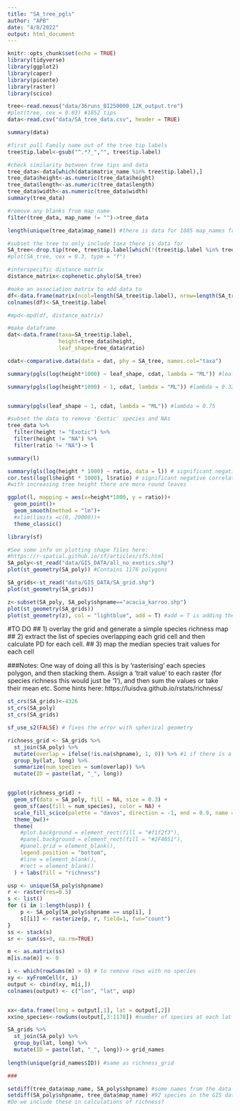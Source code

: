 ```yaml
---
title: "SA_tree_pgls"
author: "APB"
date: "4/8/2022"
output: html_document
---
```


```r
knitr::opts_chunk$set(echo = TRUE)
library(tidyverse)
library(ggplot2)
library(caper)
library(picante)
library(raster)
library(scico)
```

```r
tree<-read.nexus("data/36runs_BI250000_12K_output.tre")
#plot(tree, cex = 0.03) #1852 tips
data<-read.csv("data/SA_tree_data.csv", header = TRUE)

summary(data)
```

```r
#first pull Family name out of the tree tip labels
tree$tip.label<-gsub("^.*?_","", tree$tip.label)

#check similarity between tree tips and data
tree_data<-data[which(data$matrix_name %in% tree$tip.label),]
tree_data$height<-as.numeric(tree_data$height)
tree_data$length<-as.numeric(tree_data$length)
tree_data$width<-as.numeric(tree_data$width)
summary(tree_data)

#remove any blanks from map_name
filter(tree_data, map_name != "")->tree_data

length(unique(tree_data$map_name)) #there is data for 1085 map_names from the tree 

#subset the tree to only include taxa there is data for 
SA_tree<-drop.tip(tree, tree$tip.label[which(!(tree$tip.label %in% tree_data$matrix_name))])
#plot(SA_tree, cex = 0.3, type = "f")

```

```r
#interspecific distance matrix
distance_matrix<-cophenetic.phylo(SA_tree)

#make an association matrix to add data to
df<-data.frame(matrix(ncol=length(SA_tree$tip.label), nrow=length(SA_tree$tip.label)), row.names = SA_tree$tip.label)
colnames(df)<-SA_tree$tip.label

#mpd<-mpd(df, distance_matrix)
```


```r

#make dataframe
dat<-data.frame(taxa=SA_tree$tip.label,
                height=tree_data$height, 
                leaf_shape=tree_data$ratio)

cdat<-comparative.data(data = dat, phy = SA_tree, names.col="taxa")

summary(pgls(log(height*1000) ~ leaf_shape, cdat, lambda = "ML")) #leaf shape predicts height ***; lambda = 0.267

summary(pgls(log(height*1000) ~ 1, cdat, lambda = "ML")) #lambda = 0.322


summary(pgls(leaf_shape ~ 1, cdat, lambda = "ML")) #lambda = 0.75

#subset the data to remove 'Exotic' species and NAs
tree_data %>%
  filter(height != "Exotic") %>%
  filter(height != "NA") %>% 
  filter(ratio != "NA")-> l

summary(l)

summary(gls(log(height * 1000) ~ ratio, data = l)) # significant negative correlation (-0.68) 
cor.test(log(l$height * 1000), l$ratio) # significant negative correlation
#with increasing tree height there are more round leaves

ggplot(l, mapping = aes(x=height*1000, y = ratio))+
  geom_point()+
  geom_smooth(method = "lm")+
  #xlim(limits =c(0, 20000))+
  theme_classic()

```

```r
library(sf)

#See some info on plotting shape files here:
#https://r-spatial.github.io/sf/articles/sf5.html
SA_poly<-st_read("data/GIS_DATA/all_no_exotics.shp")
plot(st_geometry(SA_poly)) #Contains 1176 polygons

SA_grids<-st_read("data/GIS_DATA/SA_grid.shp")
plot(st_geometry(SA_grids))

z<-subset(SA_poly, SA_poly$shpname=="acacia_karroo.shp")
plot(st_geometry(SA_grids))
plot(st_geometry(z), col = "lightblue", add = T) #add = T is adding the polygon for z to the previous plot
```
#TO DO
## 1) overlay the grid and generate a simple species richness map
## 2) extract the list of species overlapping each grid cell and then calculate PD for each cell. 
## 3) map the median species trait values for each cell

###Notes: One way of doing all this is by ‘rasterising’ each species polygon, and then stacking them. Assign a ‘trait value’ to each raster (for species richness this would just be ‘1’), and then sum the values or take their mean etc. Some hints here: https://luisdva.github.io/rstats/richness/
```r

st_crs(SA_grids)<-4326
st_crs(SA_poly)
st_crs(SA_grids)

sf_use_s2(FALSE) # fixes the error with spherical geometry 

richness_grid <- SA_grids %>%
  st_join(SA_poly) %>%
  mutate(overlap = ifelse(!is.na(shpname), 1, 0)) %>% #1 if there is a shpname
  group_by(lat, long) %>%
  summarize(num_species = sum(overlap)) %>%
  mutate(ID = paste(lat, "_", long))


ggplot(richness_grid) +
  geom_sf(data = SA_poly, fill = NA, size = 0.3) +
  geom_sf(aes(fill = num_species), color = NA) +
  scale_fill_scico(palette = "davos", direction = -1, end = 0.9, name = "Species richness") +
  theme_bw()+
  theme(
    #plot.background = element_rect(fill = "#f1f2f3"),
    #panel.background = element_rect(fill = "#2F4051"),
    #panel.grid = element_blank(),
    legend.position = "bottom",
    #line = element_blank(),
    #rect = element_blank()
  ) + labs(fill = "richness")

```
```r
usp <- unique(SA_poly$shpname)
r <- raster(res=0.5)
s <- list()
for (i in 1:length(usp)) {
    p <- SA_poly[SA_poly$shpname == usp[i], ]
    s[[i]] <- rasterize(p, r, field=1, fun="count")
}       
ss <- stack(s) 
sr <- sum(ss>0, na.rm=TRUE)

m <- as.matrix(ss)
m[is.na(m)] <- 0

i <- which(rowSums(m) > 0) # to remove rows with no species 
xy <- xyFromCell(r, i)  
output <- cbind(xy, m[i,])
colnames(output) <- c("lon", "lat", usp)


xx<-data.frame(long = output[,1], lat = output[,2])
xx$no_species<-rowSums(output[,3:1178]) #number of species at each lat long
```

```r
SA_grids %>%
  st_join(SA_poly) %>%
  group_by(lat, long) %>%
  mutate(ID = paste(lat, "_", long))-> grid_names
  
length(unique(grid_names$ID)) #same as richness_grid

###
```


```r
setdiff(tree_data$map_name, SA_poly$shpname) #some names from the data are not in the GIS data ("eugenia_uniflora.shp")
setdiff(SA_poly$shpname, tree_data$map_name) #92 species in the GIS data that are not in the tree
#Do we include these in calculations of richness?
```

